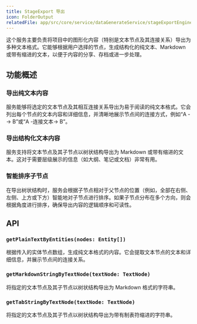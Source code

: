 ```yaml
---
title: StageExport 导出
icon: FolderOutput
relatedFile: app/src/core/service/dataGenerateService/stageExportEngine/stageExportEngine.tsx
---
```


这个服务主要负责将项目中的图形化内容（特别是文本节点及其连接关系）导出为多种文本格式。它能够根据用户选择的节点，生成结构化的纯文本、Markdown 或带有缩进的文本，以便于内容的分享、存档或进一步处理。

## 功能概述

### 导出纯文本内容

服务能够将选定的文本节点及其相互连接关系导出为易于阅读的纯文本格式。它会列出每个节点的文本内容和详细信息，并清晰地展示节点间的连接方式，例如“A --> B”或“A -连接文本-> B”。

### 导出结构化文本内容

服务支持将文本节点及其子节点以树状结构导出为 Markdown 或带有缩进的文本。这对于需要层级展示的信息（如大纲、笔记或文档）非常有用。

### 智能排序子节点

在导出树状结构时，服务会根据子节点相对于父节点的位置（例如，全部在右侧、左侧、上方或下方）智能地对子节点进行排序。如果子节点分布在多个方向，则会根据角度进行排序，确保导出内容的逻辑顺序和可读性。

## API

### `getPlainTextByEntities(nodes: Entity[])`

根据传入的实体节点数组，生成纯文本格式的内容。它会提取文本节点的文本和详细信息，并展示节点间的连接关系。

### `getMarkdownStringByTextNode(textNode: TextNode)`

将指定的文本节点及其子节点以树状结构导出为 Markdown 格式的字符串。

### `getTabStringByTextNode(textNode: TextNode)`

将指定的文本节点及其子节点以树状结构导出为带有制表符缩进的字符串。
